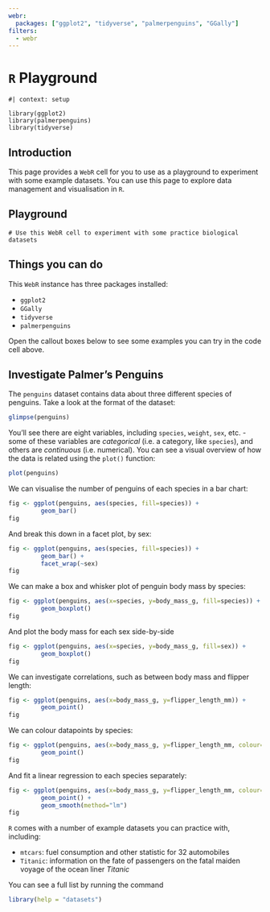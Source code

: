 ```yaml
---
webr:
  packages: ["ggplot2", "tidyverse", "palmerpenguins", "GGally"]
filters:
  - webr
---
```


# `R` Playground

```webr-r
#| context: setup

library(ggplot2)
library(palmerpenguins)
library(tidyverse)
```

## Introduction

This page provides a `WebR` cell for you to use as a playground to experiment with some example datasets. You can use this page to explore data management and visualisation in `R`.

## Playground

```webr-r
# Use this WebR cell to experiment with some practice biological datasets
```

## Things you can do

This `WebR` instance has three packages installed:

-   `ggplot2`
-   `GGally`
-   `tidyverse`
-   `palmerpenguins`

Open the callout boxes below to see some examples you can try in the code cell above.

::: {.callout-tip collapse="true"}
## Investigate Palmer's Penguins

The `penguins` dataset contains data about three different species of penguins. Take a look at the format of the dataset:

``` r
glimpse(penguins)
```

You'll see there are eight variables, including `species`, `weight`, `sex`, etc. - some of these variables are *categorical* (i.e. a category, like `species`), and others are *continuous* (i.e. numerical). You can see a visual overview of how the data is related using the `plot()` function:

``` r
plot(penguins)
```

We can visualise the number of penguins of each species in a bar chart:

``` r
fig <- ggplot(penguins, aes(species, fill=species)) +
         geom_bar()
fig
```

And break this down in a facet plot, by sex:

``` r
fig <- ggplot(penguins, aes(species, fill=species)) +
         geom_bar() +
         facet_wrap(~sex)
fig
```

We can make a box and whisker plot of penguin body mass by species:

``` r
fig <- ggplot(penguins, aes(x=species, y=body_mass_g, fill=species)) +
         geom_boxplot()
fig
```

And plot the body mass for each sex side-by-side

``` r
fig <- ggplot(penguins, aes(x=species, y=body_mass_g, fill=sex)) +
         geom_boxplot()
fig
```

We can investigate correlations, such as between body mass and flipper length:

``` r
fig <- ggplot(penguins, aes(x=body_mass_g, y=flipper_length_mm)) +
         geom_point()
fig
```

We can colour datapoints by species:

``` r
fig <- ggplot(penguins, aes(x=body_mass_g, y=flipper_length_mm, colour=species)) +
         geom_point()
fig
```

And fit a linear regression to each species separately:

``` r
fig <- ggplot(penguins, aes(x=body_mass_g, y=flipper_length_mm, colour=species)) +
         geom_point() +
         geom_smooth(method="lm")
fig
```
:::

::: callout-note
`R` comes with a number of example datasets you can practice with, including:

-   `mtcars`: fuel consumption and other statistic for 32 automobiles
-   `Titanic`: information on the fate of passengers on the fatal maiden voyage of the ocean liner *Titanic*

You can see a full list by running the command

``` r
library(help = "datasets")
```
:::
